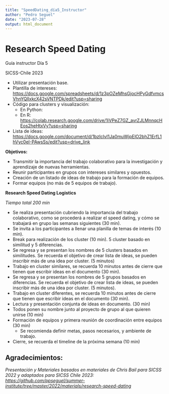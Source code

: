 ```yaml
---
title: "SpeedDating_día5_Instructor"
author: "Pedro Seguel"
date: "2023-07-28"
output: html_document
---
```

# **Research Speed Dating**

Guía instructor Día 5

SICSS-Chile 2023

- Utilizar presentación base.
- Plantilla de intereses: [https://docs.google.com/spreadsheets/d/1z3pOZeMhsGjocHPyGdfvmcsVhnYQllxkcX42sVNTPDk/edit?usp=sharing](https://docs.google.com/spreadsheets/d/1z3pOZeMhsGjocHPyGdfvmcsVhnYQllxkcX42sVNTPDk/edit?usp=sharing)
- Código para clusters y visualización:
  - En Python:
  - En R: [https://colab.research.google.com/drive/1iVPeZ7GZ\_avrZJLMnnqcHEos2heHtxVy?usp=sharing](https://colab.research.google.com/drive/1iVPeZ7GZ_avrZJLMnnqcHEos2heHtxVy?usp=sharing)
- Lista de ideas: [https://docs.google.com/document/d/1bzIclvI1Ja0muWjpElO2bhZ1ErfL1hVyc0eI-PAwsSs/edit?usp=drive\_link](https://docs.google.com/document/d/1bzIclvI1Ja0muWjpElO2bhZ1ErfL1hVyc0eI-PAwsSs/edit?usp=drive_link)

**Objetivos:**

- Transmitir la importancia del trabajo colaborativo para la investigación y aprendizaje de nuevas herramientas.
- Reunir participantes en grupos con intereses similares y opuestos.
- Creación de un listado de ideas de trabajo para la formación de equipos.
- Formar equipos (no más de 5 equipos de trabajo).

**Research Speed Dating Logistics**

_Tiempo total 200 min_

- Se realiza presentación cubriendo la importancia del trabajo colaborativo, como se procederá a realizar el speed dating, y cómo se trabajará en grupo las semanas siguientes (30 min).
- Se invita a los participantes a llenar una planilla de temas de interés (10 min).
- Break para realización de los cluster (10 min). 5 cluster basado en similitud y 5 diferencias.
- Se regresa y se presentan los nombres de 5 clusters basados en similitudes. Se recuerda el objetivo de crear lista de ideas, se pueden inscribir más de una idea por cluster. (5 minutos)
- Trabajo en cluster similares, se recuerda 10 minutos antes de cierre que tienen que escribir ideas en el documento (30 min).
- Se regresa y se presentan los nombres de 5 grupos basados en diferencias. Se recuerda el objetivo de crear lista de ideas, se pueden inscribir más de una idea por cluster. (5 minutos).
- Trabajo en cluster diferentes, se recuerda 10 minutos antes de cierre que tienen que escribir ideas en el documento (30 min).
- Lectura y presentación conjunta de ideas en documento. (30 min)
- Todos ponen su nombre junto al proyecto de grupo al que quieren unirse (10 min)
- Formación de equipos y primera reunión de coordinación entre equipos (30 min)
  - Se recomienda definir metas, pasos necesarios, y ambiente de trabajo.
- Cierre, se recuerda el timeline de la próxima semana (10 min)

## Agradecimientos:

_Presentación y Materiales basados en materiales de Chris Bail para SICSS 2022 y adaptados para SICSS Chile 2023:_ [_https://github.com/ppseguel/summer-institute/tree/master/2022/materials/research-speed-dating_](https://github.com/ppseguel/summer-institute/tree/master/2022/materials/research-speed-dating)